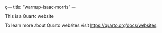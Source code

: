 ç---
title: "warmup-isaac-morris"
---

This is a Quarto website.

To learn more about Quarto websites visit <https://quarto.org/docs/websites>.
